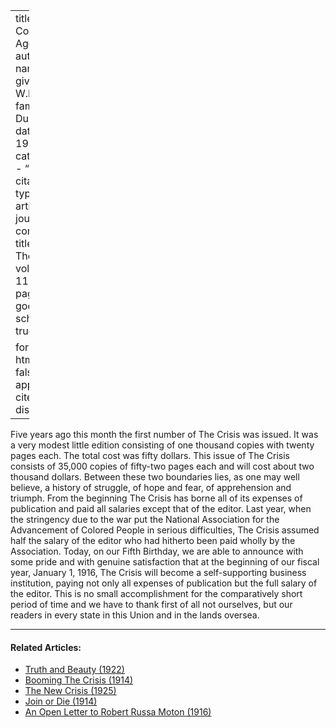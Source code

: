 
---
title: 'We Come of Age'
author:
  - name:
      given: W.E.B.
      family: Du Bois
date: May 1915
categories: 
  - ""
citation: 
  type: article-journal
  container-title: The Crisis
  volume: 11
  issue: 1
  page: 25
google-scholar: true

format:
  html:
    toc: false
    appendix-cite-as: display
---



Five years ago this month the first number of <span class="small-caps">The Crisis</span>
was issued. It was a very modest little edition consisting of one
thousand copies with twenty pages each. The total cost was fifty
dollars. This issue of <span class="small-caps">The Crisis</span> consists of 35,000
copies of fifty-two pages each and will cost about two thousand dollars.
Between these two boundaries lies, as one may well believe, a history of
struggle, of hope and fear, of apprehension and triumph. From the
beginning <span class="small-caps">The Crisis</span> has borne all of its expenses of
publication and paid all salaries except that of the editor. Last year,
when the stringency due to the war put the National Association for the
Advancement of Colored People in serious difficulties, <span class="small-caps">The Crisis</span> assumed half the salary of the editor who had
hitherto been paid wholly by the Association. Today, on our Fifth
Birthday, we are able to announce with some pride and with genuine
satisfaction that at the beginning of our fiscal year, January 1, 1916,
<span class="small-caps">The Crisis</span> will become a self-supporting business
institution, paying not only all expenses of publication but the full
salary of the editor. This is no small accomplishment for the
comparatively short period of time and we have to thank first of all not
ourselves, but our readers in every state in this Union and in the lands
oversea.

<!-- Similar articles start here -->

<hr>
#### Related Articles:

* [Truth and Beauty (1922)](/Volumes/25/01/truth_and_beauty.html)
* [Booming The Crisis (1914)](/Volumes/07/05/booming_crisis.html)
* [The New Crisis (1925)](/Volumes/30/01/new_crisis.html)
* [Join or Die (1914)](/Volumes/07/03/fightordie.html)
* [An Open Letter to Robert Russa Moton (1916)](/Volumes/12/03/open_letter.html)

<!-- Similar articles end here -->